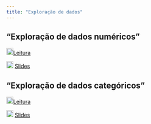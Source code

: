 ```yaml
---
title: "Exploração de dados"
---
```


## "Exploração de dados numéricos"

![](img/book.png){width="18"}[Leitura](https://openintro-ims.netlify.app/explore-numerical)

![](img/slide.png){width="18"} [Slides](exploracao-dados-numericos.qmd){target="_blank"}

## "Exploração de dados categóricos"

![](img/book.png){width="18"}[Leitura](https://openintro-ims.netlify.app/explore-categorical)

![](img/slide.png){width="18"} [Slides](exploracao-dados-categoricos.qmd){target="_blank"}


